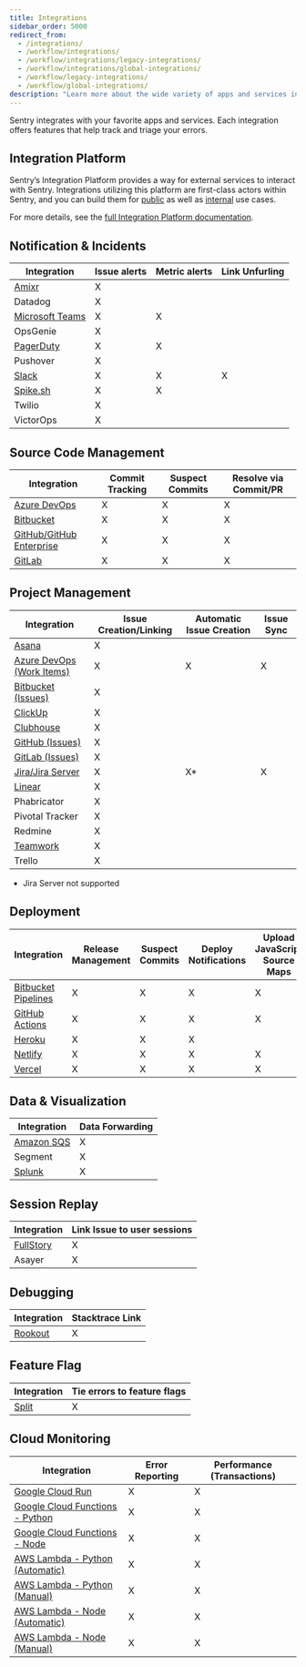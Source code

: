 ```yaml
---
title: Integrations
sidebar_order: 5000
redirect_from:
  - /integrations/
  - /workflow/integrations/
  - /workflow/integrations/legacy-integrations/
  - /workflow/integrations/global-integrations/
  - /workflow/legacy-integrations/
  - /workflow/global-integrations/
description: "Learn more about the wide variety of apps and services integrated with Sentry."
---
```


Sentry integrates with your favorite apps and services. Each integration offers features that help track and triage your errors.

## Integration Platform

Sentry’s Integration Platform provides a way for external services to interact with Sentry. Integrations utilizing this platform are first-class actors within Sentry, and you can build them for [public](/product/integrations/integration-platform/#public-integrations) as well as [internal](/product/integrations/integration-platform/#internal-integrations) use cases.

For more details, see the [full Integration Platform documentation](/product/integrations/integration-platform/).

## Notification & Incidents

| Integration                                       | Issue alerts | Metric alerts | Link Unfurling |
| ------------------------------------------------- | ------------ | ------------- | -------------- |
| [Amixr](/product/integrations/notification-incidents/amixr/)             | X            |               |                |
| Datadog                                           | X            |               |                |
| [Microsoft Teams](/product/integrations/notification-incidents/msteams/) | X            | X             |                |
| OpsGenie                                          | X            |               |                |
| [PagerDuty](/product/integrations/notification-incidents/pagerduty/)     | X            | X             |                |
| Pushover                                          | X            |               |                |
| [Slack](/product/integrations/notification-incidents/slack/)             | X            | X             | X              |
| [Spike.sh](/product/integrations/notification-incidents/slack/)          | X             | X              |                |
| Twilio                                            | X            |               |                |
| VictorOps                                         | X            |               |                |

## Source Code Management

| Integration                                               | Commit Tracking | Suspect Commits | Resolve via Commit/PR |
| --------------------------------------------------------- | --------------- | --------------- | --------------------- |
| [Azure DevOps](/product/integrations/source-code-mgmt/azure-devops/)       | X               | X               | X                     |
| [Bitbucket](/product/integrations/source-code-mgmt/bitbucket/)             | X               | X               | X                     |
| [GitHub/GitHub Enterprise](/product/integrations/source-code-mgmt/github/) | X               | X               | X                     |
| [GitLab](/product/integrations/source-code-mgmt/gitlab/)                   | X               | X               | X                     |

## Project Management

| Integration                                                      | Issue Creation/Linking | Automatic Issue Creation | Issue Sync |
| ---------------------------------------------------------------- | ---------------------- | ---------- | ---- |
| [Asana](/product/integrations/project-mgmt/asana/)                            | X                      |            |
| [Azure DevOps (Work Items)](/product/integrations/source-code-mgmt/azure-devops/) | X                      | X          | X
| [Bitbucket (Issues)](/product/integrations/source-code-mgmt/bitbucket/)           | X                      |            |
| [ClickUp](/product/integrations/project-mgmt/clickup/)                        | X                      |            |
| [Clubhouse](/product/integrations/project-mgmt/clubhouse/)                    | X                      |            |
| [GitHub (Issues)](/product/integrations/source-code-mgmt/github/)                 | X                      |            |
| [GitLab (Issues)](/product/integrations/source-code-mgmt/gitlab/)                 | X                      |            |
| [Jira/Jira Server](/product/integrations/project-mgmt/jira/)                  | X                      | X*         | X
| [Linear](/product/integrations/project-mgmt/linear/)                          | X                      |            |
| Phabricator                                                      | X                      |            |
| Pivotal Tracker                                                  | X                      |            |
| Redmine                                                          | X                      |            |
| [Teamwork](/product/integrations/project-mgmt/teamwork/)                      | X                      |            |
| Trello                                                           | X                      |            |
* Jira Server not supported

## Deployment

| Integration                                                                      | Release Management | Suspect Commits | Deploy Notifications | Upload JavaScript Source Maps |
| -------------------------------------------------------------------------------- | ------------------ | --------------- | -------------------- | ----------------------------- |
| [Bitbucket Pipelines](/product/releases/setup/release-automation/bitbucket-pipelines/) | X                  | X               | X                    | X                             |
| [GitHub Actions](/product/releases/setup/release-automation/github-actions/)           | X                  | X               | X                    | X                             |
| [Heroku](/product/integrations/deployment/heroku/)                         | X                  | X               | X                    |                               |
| [Netlify](/product/releases/setup/release-automation/netlify/)                         | X                  | X               | X                    | X                             |
| [Vercel](/product/integrations/deployment/vercel/)                                     | X                  | X               | X                    | X                             |

## Data & Visualization

| Integration                                     | Data Forwarding |
| ----------------------------------------------- | --------------- |
| [Amazon SQS](/product/integrations/data-visualization/amazon-sqs/) | X               |
| Segment                                         | X               |
| [Splunk](/product/integrations/data-visualization/splunk/)         | X               |

## Session Replay

| Integration                                                  | Link Issue to user sessions |
| ------------------------------------------------------------ | --------------------------- |
| [FullStory](https://www.npmjs.com/package/@sentry/fullstory) | X                           |
| Asayer                                                       | X                           |

## Debugging

| Integration                               | Stacktrace Link |
| ----------------------------------------- | --------------- |
| [Rookout](/product/integrations/debugging/rookout/) | X               |

## Feature Flag

| Integration                           | Tie errors to feature flags |
| ------------------------------------- | --------------------------- |
| [Split](/product/integrations/feature-flag/split/) | X                           |


## Cloud Monitoring

| Integration                                                                | Error Reporting | Performance (Transactions) |
| -------------------------------------------------------------------------- | --------------- | -------------------------- |
| [Google Cloud Run](/product/integrations/cloud-monitoring/gcp-cloud-run/)                   | X               | X                          |
| [Google Cloud Functions - Python](/platforms/python/guides/gcp-functions/) | X               | X                          |
| [Google Cloud Functions - Node](/platforms/node/guides/gcp-functions/)     | X               | X                          |
| [AWS Lambda - Python (Automatic)](/product/integrations/cloud-monitoring/aws-lambda/)       | X               | X                          |
| [AWS Lambda - Python (Manual)](/platforms/python/guides/aws-lambda/)       | X               | X                          |
| [AWS Lambda - Node (Automatic)](/product/integrations/cloud-monitoring/aws-lambda/)         | X               | X                          |
| [AWS Lambda - Node (Manual)](/platforms/node/guides/aws-lambda/)           | X               | X                          |
